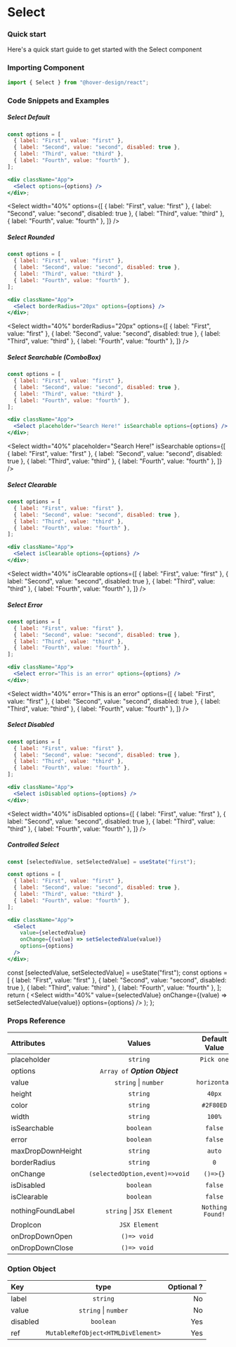 # Select

### Quick start

Here's a quick start guide to get started with the Select component

### Importing Component

```jsx
import { Select } from "@hover-design/react";
```

### Code Snippets and Examples


##### Select Default

```jsx
const options = [
  { label: "First", value: "first" },
  { label: "Second", value: "second", disabled: true },
  { label: "Third", value: "third" },
  { label: "Fourth", value: "fourth" },
];

<div className="App">
  <Select options={options} />
</div>;
```

<Select
  width="40%"
  options={[
    { label: "First", value: "first" },
    { label: "Second", value: "second", disabled: true },
    { label: "Third", value: "third" },
    { label: "Fourth", value: "fourth" },
  ]}
/>

##### Select Rounded

```jsx
const options = [
  { label: "First", value: "first" },
  { label: "Second", value: "second", disabled: true },
  { label: "Third", value: "third" },
  { label: "Fourth", value: "fourth" },
];

<div className="App">
  <Select borderRadius="20px" options={options} />
</div>;
```

<Select
  width="40%"
  borderRadius="20px"
  options={[
    { label: "First", value: "first" },
    { label: "Second", value: "second", disabled: true },
    { label: "Third", value: "third" },
    { label: "Fourth", value: "fourth" },
  ]}
/>

##### Select Searchable (ComboBox)

```jsx
const options = [
  { label: "First", value: "first" },
  { label: "Second", value: "second", disabled: true },
  { label: "Third", value: "third" },
  { label: "Fourth", value: "fourth" },
];

<div className="App">
  <Select placeholder="Search Here!" isSearchable options={options} />
</div>;
```

<Select
  width="40%"
  placeholder="Search Here!"
  isSearchable
  options={[
    { label: "First", value: "first" },
    { label: "Second", value: "second", disabled: true },
    { label: "Third", value: "third" },
    { label: "Fourth", value: "fourth" },
  ]}
/>

##### Select Clearable

```jsx
const options = [
  { label: "First", value: "first" },
  { label: "Second", value: "second", disabled: true },
  { label: "Third", value: "third" },
  { label: "Fourth", value: "fourth" },
];

<div className="App">
  <Select isClearable options={options} />
</div>;
```

<Select
  width="40%"
  isClearable
  options={[
    { label: "First", value: "first" },
    { label: "Second", value: "second", disabled: true },
    { label: "Third", value: "third" },
    { label: "Fourth", value: "fourth" },
  ]}
/>

##### Select Error

```jsx
const options = [
  { label: "First", value: "first" },
  { label: "Second", value: "second", disabled: true },
  { label: "Third", value: "third" },
  { label: "Fourth", value: "fourth" },
];

<div className="App">
  <Select error="This is an error" options={options} />
</div>;
```

<Select
  width="40%"
  error="This is an error"
  options={[
    { label: "First", value: "first" },
    { label: "Second", value: "second", disabled: true },
    { label: "Third", value: "third" },
    { label: "Fourth", value: "fourth" },
  ]}
/>

##### Select Disabled

```jsx
const options = [
  { label: "First", value: "first" },
  { label: "Second", value: "second", disabled: true },
  { label: "Third", value: "third" },
  { label: "Fourth", value: "fourth" },
];

<div className="App">
  <Select isDisabled options={options} />
</div>;
```

<Select
  width="40%"
  isDisabled
  options={[
    { label: "First", value: "first" },
    { label: "Second", value: "second", disabled: true },
    { label: "Third", value: "third" },
    { label: "Fourth", value: "fourth" },
  ]}
/>

##### Controlled Select

```jsx
const [selectedValue, setSelectedValue] = useState("first");

const options = [
  { label: "First", value: "first" },
  { label: "Second", value: "second", disabled: true },
  { label: "Third", value: "third" },
  { label: "Fourth", value: "fourth" },
];

<div className="App">
  <Select
    value={selectedValue}
    onChange={(value) => setSelectedValue(value)}
    options={options}
  />
</div>;
```

  const [selectedValue, setSelectedValue] = useState("first");
  const options = [
    { label: "First", value: "first" },
    { label: "Second", value: "second", disabled: true },
    { label: "Third", value: "third" },
    { label: "Fourth", value: "fourth" },
  ];
  return (
    <Select
      width="40%"
      value={selectedValue}
      onChange={(value) => setSelectedValue(value)}
      options={options}
    />
  );
};

<App />

### Props Reference

| Attributes        |             Values             |  Default Value   | Optional ? |
| :---------------- | :----------------------------: | :--------------: | ---------: |
| placeholder       |            `string`            |    `Pick one`    |        Yes |
| options           | `Array of` **_Option Object_** |                  |         No |
| value             |    `string` &#124; `number`    |   `horizontal`   |        Yes |
| height            |            `string`            |      `40px`      |        Yes |
| color             |            `string`            |    `#2F80ED`     |        Yes |
| width             |            `string`            |      `100%`      |        Yes |
| isSearchable      |           `boolean`            |     `false`      |        Yes |
| error             |           `boolean`            |     `false`      |        Yes |
| maxDropDownHeight |            `string`            |      `auto`      |        Yes |
| borderRadius      |            `string`            |       `0`        |        Yes |
| onChange          | `(selectedOption,event)=>void` |     `()=>{}`     |        Yes |
| isDisabled        |           `boolean`            |     `false`      |        Yes |
| isClearable       |           `boolean`            |     `false`      |        Yes |
| nothingFoundLabel | `string` &#124; `JSX Element`  | `Nothing Found!` |        Yes |
| DropIcon          |         `JSX Element`          |                  |        Yes |
| onDropDownOpen    |          `()=> void `          |                  |        Yes |
| onDropDownClose   |          `()=> void `          |                  |        Yes |

### Option Object

| Key      |                type                | Optional ? |
| :------- | :--------------------------------: | ---------: |
| label    |              `string`              |         No |
| value    |      `string` &#124; `number`      |         No |
| disabled |             `boolean`              |        Yes |
| ref      | `MutableRefObject<HTMLDivElement>` |        Yes |
